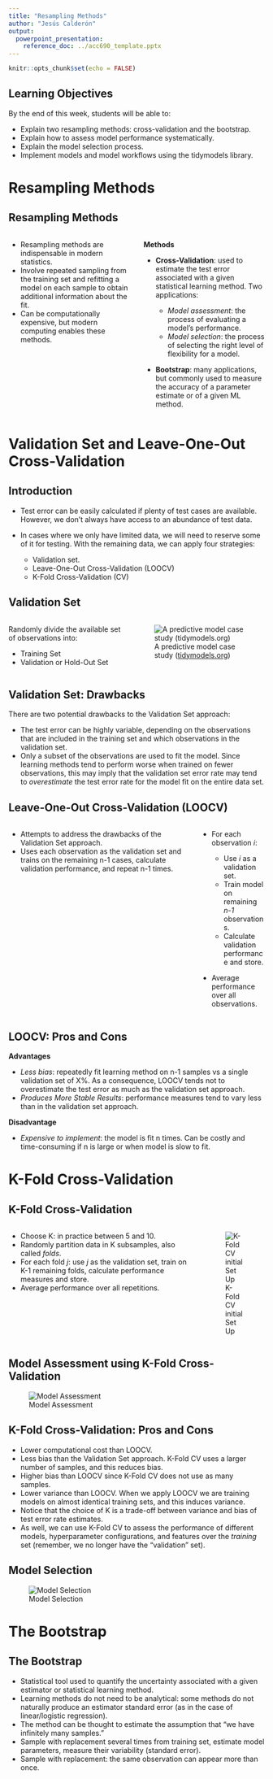 ```yaml
---
title: "Resampling Methods"
author: "Jesús Calderón"
output:
  powerpoint_presentation:
    reference_doc: ../acc690_template.pptx
---
```


```r
knitr::opts_chunk$set(echo = FALSE)
```


## Learning Objectives

By the end of this week, students will be able to:

+ Explain two resampling methods: cross-validation and the bootstrap.
+ Explain how to assess model performance systematically.
+ Explain the model selection process.
+ Implement models and model workflows using the tidymodels library.

# Resampling Methods

## Resampling Methods

::::::{.columns}
:::{.column}

+ Resampling methods are indispensable in modern statistics. 
+ Involve repeated sampling from the training set and refitting a model on each sample to obtain additional information about the fit.
+ Can be computationally expensive, but modern computing enables these methods.

:::
:::{.column}
**Methods**

+ **Cross-Validation**: used to estimate the test error associated with a given statistical learning method. Two applications:
  
  * *Model assessment*: the process of evaluating a model's performance.
  * *Model selection*: the process of selecting the right level of flexibility for a model.
  
+ **Bootstrap**: many applications, but commonly used to measure the accuracy of a parameter estimate or of a given ML method.

:::
::::::

# Validation Set and Leave-One-Out Cross-Validation

## Introduction

+ Test error can be easily calculated if plenty of test cases are available. However, we don't always have access to an abundance of test data.
+ In cases where we only have limited data, we will need to reserve some of it for testing. With the remaining data, we can apply four strategies:

  * Validation set.
  * Leave-One-Out Cross-Validation (LOOCV)
  * K-Fold Cross-Validation (CV)
  
## Validation Set

::::::{.columns}
:::{.column}

Randomly divide the available set of observations into:

* Training Set 
* Validation or Hold-Out Set

:::
:::{.column}

![A predictive model case study ([tidymodels.org](https://www.tidymodels.org/start/case-study/))](./img/data_diagram.png)

:::
::::::

## Validation Set: Drawbacks

There are two potential drawbacks to the Validation Set approach:

+ The test error can be highly variable, depending on the observations that are included in the training set and which observations in the validation set. 
+ Only a subset of the observations are used to fit the model. Since learning methods tend to perform worse when trained on fewer observations, this may imply that the validation set error rate may tend to *overestimate* the test error rate for the model fit on the entire data set.

## Leave-One-Out Cross-Validation (LOOCV)


::::::{.columns}
:::{.column}

+ Attempts to address the drawbacks of the Validation Set approach.
+ Uses each observation as the validation set and trains on the remaining n-1 cases, calculate validation performance, and repeat n-1 times.

:::
:::{.column}

+ For each observation *i*:

  * Use *i* as a validation set.
  * Train model on remaining *n-1* observations.
  * Calculate validation performance and store.

+ Average performance over all observations.

:::
::::::

## LOOCV: Pros and Cons

**Advantages**

+ *Less bias*: repeatedly fit learning method on n-1 samples vs a single validation set of X%. As a consequence, LOOCV tends not to overestimate the test error as much as the validation set approach.
+ *Produces More Stable Results*: performance measures tend to vary less than in the validation set approach.

**Disadvantage**

+ *Expensive to implement*: the model is fit n times. Can be costly and time-consuming if n is large or when model is slow to fit.

# K-Fold Cross-Validation

## K-Fold Cross-Validation

::::::{.columns}
:::{.column}

* Choose K: in practice between 5 and 10.
* Randomly partition data in K subsamples, also called *folds*.
* For each fold *j*: use *j* as the validation set, train on K-1 remaining folds, calculate performance measures and store.
* Average performance over all repetitions.
  
:::
:::{.column}

![K-Fold CV initial Set Up](./img/cross_val_1.png)

:::
::::::

## Model Assessment using K-Fold Cross-Validation

![Model Assessment](./img/cross_val_2.png)

## K-Fold Cross-Validation: Pros and Cons


+ Lower computational cost than LOOCV.
+ Less bias than the Validation Set approach. K-Fold CV uses a larger number of samples, and this reduces bias.
+ Higher bias than LOOCV since K-Fold CV does not use as many samples.
+ Lower variance than LOOCV. When we apply LOOCV we are training models on almost identical training sets, and this induces variance. 
+ Notice that the choice of K is a trade-off between variance and bias of test error rate estimates.
+ As well, we can use K-Fold CV to assess the performance of different models, hyperparameter configurations, and features over the *training* set (remember, we no longer have the "validation" set).

## Model Selection

![Model Selection](./img/cross_val_3.png)

# The Bootstrap

## The Bootstrap

+ Statistical tool used to quantify the uncertainty associated with a given estimator or statistical learning method.
+ Learning methods do not need to be analytical: some methods do not naturally produce an estimator standard error (as in the case of linear/logistic regression).
+ The method can be thought to estimate the assumption that "we have infinitely many samples."
+ Sample with replacement several times from training set, estimate model parameters, measure their variability (standard error).
* Sample with replacement: the same observation can appear more than once.
